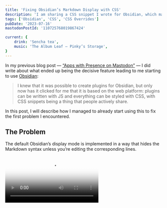 ```yaml
---
title: 'Fixing Obsidian’s Markdown Display with CSS'
description: 'I am sharing a CSS snippet I wrote for Obsidian, which makes the default Markdown display better for me by always showing the corresponding formatting symbols.'
tags: ['Obsidian', 'CSS', 'CSS Overrides']
pubDate: '2023-07-16'
mastodonPostId: '110725768019867424'

current: {
	drink: 'Sencha tea',
	music: 'The Album Leaf — Pinky’s Storage',
}
---
```



In my previous blog post — [“Apps with Presence on Mastodon”](/apps-with-presence-on-mastodon/) — I did write about what ended up being the decisive feature leading to me starting to use [Obsidian](https://obsidian.md/):

> I knew that it was possible to create plugins for Obsidian, but only now has it clicked for me that it is based on the web platform: plugins can be written with JS and everything can be styled with CSS, with CSS snippets being a thing that people actively share.

In this post, I will describe how I managed to already start using this to fix the first problem I encountered.

## The Problem

The default Obsidian’s display mode is implemented in a way that hides the Markdown syntax unless you’re editing the corresponding lines.


<Video src={badVideo} poster={badPoster} />

In the video above, we can see how when we move the caret in this mode, things jump, like `em` becoming `_em_` when we focus on it. And the source code for the images or other embeds makes things jump vertically.

Personally, I find this to be a poor experience, with this jumping getting in my way. Additionally, it can be very hard to edit the links, as the only clickable part of them is the actual link. If I used the “Source Mode” this won’t be a problem, but I like the expanded embeds, so I went to see if I could make things better.

## The Solution

I did not find any [community plugins](https://help.obsidian.md/Extending+Obsidian/Community+plugins) or pre-made [CSS snippets](https://help.obsidian.md/Extending+Obsidian/CSS+snippets) that would fix this (let me know if there is something like this already!), so I decided to throw some CSS at the problem.

Obsidian’s ability to add CSS overrides is **the** feature that sold me on it, so it is time for me to start using it. With Obsidian being an electron app, it is very easy to develop for it: I just pressed <kbd>CMD+Shift+I</kbd> and got to the Chromium DevTools. Then, in the options, at the bottom of the “Appearance” tab, there is a “CSS Snippets” field, which allows us to add any CSS overrides there.

Here is how it looks with my CSS snippet being applied:


<Video src={goodVideo} poster={goodPoster} />

I did end up leaving the full URL of a link hidden, resulting in a jump, but at least now, only the later part of it is changing, with the start part of the link code always being there.

There are other benefits that I found due to this change:

1. I can now easily edit the links by clicking on their code part; a click on it goes into editing them instead of going through the link. Very handy!

2. It is now easier to distinguish between external and internal links; internal ones would get wrapped with `[[]]`, and there could be other cases where the more explicit, visible Markdown code would help.

Here is the code that I ended up writing (for now):

```css
:root {
  --_fmd-opacity: 0.2;
}

.cm-link,
.cm-hmd-internal-link,
.cm-em,
.cm-strong,
.cm-inline-code,
.cm-header {
  &:not(.cm-formatting, &.cm-formatting + &) {
    &::before {
      content:
        var(--_fmd-before, var(--_fmd-pseudo));
      opacity: var(--_fmd-opacity);
    }
    &::after {
      content: var(--_fmd-after, var(--_fmd-pseudo));
      opacity: var(--_fmd-opacity);
    }
  }
}

.cm-header-1    { --_fmd-before: "# "      }
.cm-header-2    { --_fmd-before: "## "     }
.cm-header-3    { --_fmd-before: "### "    }
.cm-header-4    { --_fmd-before: "#### "   }
.cm-header-5    { --_fmd-before: "##### "  }
.cm-header-6    { --_fmd-before: "###### " }
.cm-em          { --_fmd-pseudo: "_"       }
.cm-strong      { --_fmd-pseudo: "**"      }
.cm-inline-code { --_fmd-pseudo: "`"       }

.cm-link {
  --_fmd-before: "[";
  --_fmd-after: "](…)";
}

.cm-hmd-internal-link {
  &:not(
    .cm-hmd-embed,
    .cm-link-alias-pipe,
    .cm-link-alias-pipe + &,
    .cm-formatting-link + &
  ) {
    --_fmd-before: "[[";
    --_fmd-after: "]]";
  }
}

.internal-embed {
  &:not(
    .cm-line:has(.cm-hmd-internal-link) + &,
    .cm-formatting-link-end + * + &
  )::before {
    content: "![[" attr(src) "]]";
    opacity: var(--_fmd-opacity);

  }
  .cm-line + &::before {
    display: block;
  }
}
```

I probably have not covered all the cases yet. I’ll try to update this when I encounter other places that would require fixing, but I’m pretty happy with how it works.

## How It Works

A few notes on that CSS I did write:

- Because Obsidian is using Chromium v112 at the moment, it comes with support for native [CSS nesting](https://www.w3.org/TR/css-nesting-1/), allowing me to just go and use it.

    As I’m writing this CSS only for Obsidian, I don’t need to care about cross-browser compatibility: Obsidian can use anything present from Chrome v112 at the moment.

- As I’m writing this CSS only for Obsidian, I don’t need to care about cross-browser compatibility. In one place, I used [`:has()`](https://drafts.csswg.org/selectors/#relational), which is not yet available in Firefox.

    I expect Obsidian to be a very nice practical playground for some of my wild [CSS experiments](https://kizu.dev/tags/experiment/) (though I’ll need to wait until the newer features like [scroll-driven animations](https://kizu.dev/scroll-driven-animations/) and [anchor positioning](https://kizu.dev/anchor-positioning-experiments/) first land in Chrome, and then that version will land in Obsidian).

- I’m using [CSS custom properties](https://drafts.csswg.org/css-variables/#defining-variables) to make the code leaner: defining them for all elements I would style at once and then assigning the variables I need for the specific elements. This allows me to not duplicate the complicated selector for each of the elements.

    Important note: this relies on the way Obsidian renders Markdown, and the actual selector after expanding the nesting is not ideal in a lot of senses — I would not use it in a production site, but it works perfectly fine. For now.

- Some features require a bit more complicated code, like the embeds, but otherwise, most of the things are handled similarly: we just “restore” the Markdown syntax by placing the `::before` and `::after` pseudo-elements in the correct places at the right conditions.

## Limitations

Sadly, with the way Markdown is rendered in Obsidian, some cases are not covered by my CSS snippet. Simple example:

```md
**_em inside bold_**
_**bold inside em**_
```

In Obsidian, right now, the above Markdown renders into the same HTML, with the only difference being the text content inside:

```html
<span class="cm-em cm-strong">…</span>
```

It is not possible to tell how this HTML was written in Markdown. Things are even worse in cases where some parts of a text are only inside the topmost tag and some are not.

For example, the following Markdown:

```md
**strong _em `with code` inside_ strong**
```

Would display as this:

```md
**strong ****em** `with code` ** inside**** strong**
```

All of this is because Obsidian unwraps all elements one after another, making it impossible to tell if some inline element is nested into another.

While it is not possible to fix with CSS, I wonder if it is possible to somehow hook up into the way Obsidian renders Markdown from its plugins API with JS, in which case it could be possible to just output the actual symbols right away, maybe even without touching CSS (or, as I did it with my snippet, fade these symbols, making them less noisy).

## Conclusion

This CSS snippet, while not ideal, was very quick to write, and I’m much happier now while editing Markdown in Obsidian.

If I find time, I’ll try to investigate its plugin API to see if this problem could be solved from a different angle, but in the meantime, if you also struggle with this default Obsidian behavior, feel free to copy this CSS snippet!
